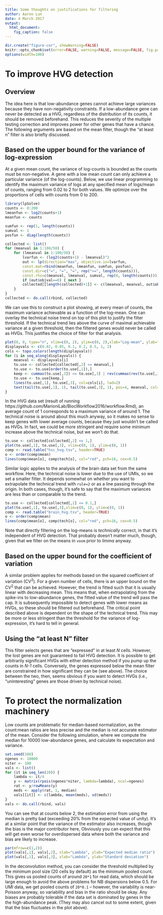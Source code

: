 ```yaml
---
title: Some thoughts on justifications for filtering
author: Aaron Lun
date: 4 March 2017 
output:
  html_document:
    fig_caption: false 
---
```


```r
dir.create("figure-cor", showWarning=FALSE)
knitr::opts_chunk$set(error=FALSE, warning=FALSE, message=FALSE, fig.path="figure-cor/")
options(width=100)
```

# To improve HVG detection

## Overview

The idea here is that low-abundance genes cannot achieve large variances because they have non-negativity constraints.
If a low-abundance gene can never be detected as a HVG, regardless of the distribution of its counts, it should be removed beforehand.
This reduces the severity of the multiple testing correction and improves power for other genes that have a chance.
The following arguments are based on the mean filter, though the "at least n" filter is also briefly discussed.

## Based on the upper bound for the variance of log-expression

At a given mean count, the variance of log-counts is bounded as the counts must be non-negative.
A gene with a low mean count can only achieve a particular variance (of the log-counts).
Below, we use linear programming to identify the maximum variance of logs at any specified mean of logs/mean of counts, ranging from 0.02 to 2 for both values.
We optimize over the proportions of cells with counts from 0 to 200.

```r
library(lpSolve)
counts <- 0:200
lmeanfun <- log2(counts+1)
meanfun <- counts

sumfun <- rep(1, length(counts))
sumval <- 1
posfun <- diag(length(counts))

collected <- list()
for (meanval in 1:100/50) {
    for (lmeanval in 1:100/50) {
        lvarfun <- (log2(counts+1) - lmeanval)^2
        out <- lp(direction="max", objective.in=lvarfun,
        const.mat=rbind(meanfun, lmeanfun, sumfun, posfun),
        const.dir=c("=", "=", "=", rep(">=", length(counts))),
        const.rhs=c(meanval, lmeanval, sumval, rep(0, length(counts))))
        if (out$objval==0) { next }
        collected[[length(collected)+1]] <- c(lmeanval, meanval, out$objval)
    }
}
collected <- do.call(rbind, collected)
```

We can use this to construct a plot showing, at every mean of counts, the maximum variance achievable as a function of the log-mean.
One can overlay the technical noise trend on top of this plot to justify the filter threshold.
If the technical trend lies above the curve of maximal achievable variance at a given threshold, then the filtered genes would never be called as HVGs.
This justifies the choice of filter for that analysis.

```r
plot(0, 0, type="n", xlim=c(0, 2), ylim=c(0, 2),xlab="Log-mean", ylab="Max variance")
displayvals <- c(0.02, 0.05, 0.1, 0.2, 0.5, 1, 2)
cols <- topo.colors(length(displayvals))
for (i in seq_along(displayvals)) {
    meanval <- displayvals[i]
    to.use <- collected[collected[,2] <= meanval,]
    to.use <- to.use[order(to.use[,1]),]
    keep <- cummax(to.use[,3]) <= to.use[,3] | rev(cummax(rev(to.use[,3]))) <= to.use[,3]
    to.use <- to.use[keep,]
    lines(to.use[,1], to.use[,3], col=cols[i], lwd=2)
    text(tail(to.use[,1], 1), tail(to.use[,3], 1), pos=4, meanval, col=cols[i])
}
```

In the HVG data set (result of running https://github.com/MarioniLab/BiocWorkflow2016/workflow.Rmd), an average count of 1 corresponds to a maximum variance of around 1.
The technical noise is around about this much anyway, so it makes no sense to keep genes with lower average counts, because they just wouldn't be called as HVGs.
In fact, we could be more stringent and require some minimum increase above the technical noise, but we won't do that.


```r
to.use <- collected[collected[,2] <= 1,]
plot(to.use[,1], to.use[,3], xlim=c(0, 1), ylim=c(0, 1))
comp <- read.table("hsc_hvg.tsv", header=TRUE)
o <- order(comp$mean)
lines(comp$mean[o], comp$tech[o], col="red", pch=16, cex=0.5)
```

Similar logic applies to the analysis of the brain data set from the same workflow.
Here, the technical noise is lower due to the use of UMIs, so we set a smaller filter.
It depends somewhat on whether you want to extrapolate the technical trend with `rule=2` or as a line passing through the origin.
In both cases, though, it's safe to say that the maximum variances are less than or comparable to the trend.

```r
to.use <- collected[collected[,2] <= 0.1,]
plot(to.use[,1], to.use[,3],xlim=c(0, 1), ylim=c(0, 1))
comp <- read.table("brain_hvg.tsv", header=TRUE)
o <- order(comp$mean)
lines(comp$mean[o], comp$tech[o], col="red", pch=16, cex=0.5)
```

Note that directly filtering on the log-means is _technically_ correct, in that it's independent of HVG detection.
That probably doesn't matter much, though, given that we filter on the means in `voom` prior to _limma_ anyway.

## Based on the upper bound for the coefficient of variation

A similar problem applies for methods based on the squared coefficient of variation (CV^2^).
For a given number of cells, there is an upper bound on the CV^2^ that can be achieved.
However, the trend is fitted such that it is usually linear with decreasing mean.
This means that, when extrapolating from the spike-ins to low-abundance genes, the fitted value of the trend will pass the cap.
It is subsequently impossible to detect genes with lower means as HVGs, so these should be filtered out beforehand.
The critical point described above is dependent on the shape of the technical trend.
This may be more or less stringent than the threshold for the variance of log-expression, it's hard to tell in general.

## Using the "at least N" filter

This filter selects genes that are "expressed" in at least _N_ cells.
However, the lost genes are not guaranteed to fail HVG detection. 
It is possible to get arbitrarily significant HVGs with either detection method if you pump up the counts in _N-1_ cells.
Conversely, the genes expressed below the mean filter are constrained in how significant they can be (see above).
The choice between the two, then, seems obvious if you want to detect HVGs (i.e., "uninteresting" genes are those driven by technical noise).

# To protect the normalization machinery

Low counts are problematic for median-based normalization, as the count:mean ratios are less precise and the median is not accurate estimator of the mean.
Consider the following simulation, where we compute the median for 10000 low-abundance genes, and calculate its expectation and variance.

```r
set.seed(100)
ngenes <- 10000
niter <- 100
vals <- list()
for (it in seq_len(20)) {
    lambda <- it/4
    y <- matrix(rpois(ngenes*niter, lambda=lambda), ncol=ngenes)
    rat <- y/rowMeans(y)
    meds <- apply(rat, 1, median)
    vals[[it]] <- c(lambda, mean(meds), sd(meds))
}
vals <- do.call(rbind, vals)
```

You can see that at counts below 2, the estimation error from using the median is pretty bad (exceeding 20% from the expected value of unity).
It's at a similar point that the variance of the estimator also increases, though the bias is the major contributor here,
Obviously you can expect that this will get even worse for overdispersed data where both the variance and bias are likely to increase.

```r
par(mfrow=c(1,2))
plot(vals[,1], vals[,2], xlab="Lambda", ylab="Expected median ratio")
plot(vals[,1], vals[,3], xlab="Lambda", ylab="Standard deviation")
```

In the deconvolution method, you can consider the threshold multiplied by the minimum pool size (20 cells by default) as the minimum pooled count.
This gives us pooled counts of around `20*1` for read data, which should be large enough to avoid the above problems for NB dispersions below 0.5.
For UMI data, we get pooled counts of `20*0.1` -- however, the variability is near-Poisson anyway, so variability and bias in the ratio should be okay.
Any biases are probably tolerable if the data set is dominated by genes in the the high-abundance peak.
(They may also cancel out to some extent, given that the bias fluctuates in the plot above).


